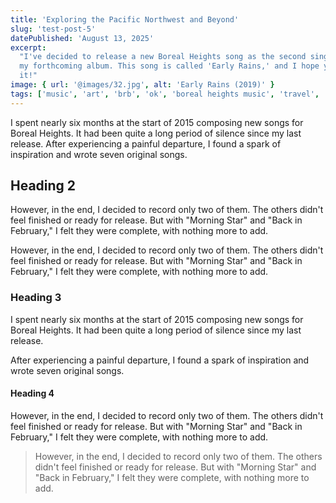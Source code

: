 ```yaml
---
title: 'Exploring the Pacific Northwest and Beyond'
slug: 'test-post-5'
datePublished: 'August 13, 2025'
excerpt:
  "I've decided to release a new Boreal Heights song as the second single from
  my forthcoming album. This song is called 'Early Rains,' and I hope you enjoy
  it!"
image: { url: '@images/32.jpg', alt: 'Early Rains (2019)' }
tags: ['music', 'art', 'brb', 'ok', 'boreal heights music', 'travel', 'travel']
---
```



<ImageWithCaption
  src={img3}
  alt="Test alt tag."
  caption="This is a test caption."
/>

I spent nearly six months at the start of 2015 composing new songs for Boreal
Heights. It had been quite a long period of silence since my last release. After
experiencing a painful departure, I found a spark of inspiration and wrote seven
original songs.

## Heading 2

However, in the end, I decided to record only two of them. The others didn't
feel finished or ready for release. But with "Morning Star" and "Back in
February," I felt they were complete, with nothing more to add.

<ImageGallery
  srcLeft={img1}
  captionLeft="Caption left!"
  srcRight={img2}
  captionRight="Caption right!"
/>

However, in the end, I decided to record only two of them. The others didn't
feel finished or ready for release. But with "Morning Star" and "Back in
February," I felt they were complete, with nothing more to add.

### Heading 3

I spent nearly six months at the start of 2015 composing new songs for Boreal
Heights. It had been quite a long period of silence since my last release.

After experiencing a painful departure, I found a spark of inspiration and wrote
seven original songs.

<ImageGallery
  srcLeft={img4}
  captionLeft="Caption left!"
  srcRight={img5}
  captionRight="Caption right!"
/>

#### Heading 4

However, in the end, I decided to record only two of them. The others didn't
feel finished or ready for release. But with "Morning Star" and "Back in
February," I felt they were complete, with nothing more to add.

<Blockquote
  quote="There are many variations of passages of Lorem Ipsum available, but the
    majority have suffered alteration in some form, by injected humour, or
    randomised words which don't look even slightly believable."
  author="Haruki Murakami"
/>

However, in the end, I decided to record only two of them. The others didn't
feel finished or ready for release. But with "Morning Star" and "Back in
February," I felt they were complete, with nothing more to add.
